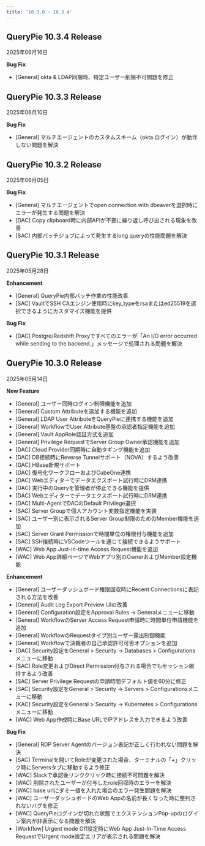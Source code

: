 ```yaml
---
title: '10.3.0 ~ 10.3.4'
---
```


## QueryPie 10.3.4 Release

2025年06月16日


**Bug Fix**

* [General] okta & LDAP同期時、特定ユーザー削除不可問題を修正


## QueryPie 10.3.3 Release

2025年06月10日


**Bug Fix**

* [General] マルチエージェントのカスタムスキーム（okta ログイン）が動作しない問題を解決


## QueryPie 10.3.2 Release

2025年06月05日


**Bug Fix**

* [General] マルチエージェントでopen connection with dbeaverを選択時にエラーが発生する問題を解決
* [DAC] Copy clipboard時に内部APIが不要に繰り返し呼び出される現象を改善
* [SAC] 内部バッチジョブによって発生するlong queryの性能問題を解決


## QueryPie 10.3.1 Release

2025年05月28日


**Enhancement**

* [General] QueryPie内部バッチ作業の性能改善
* [SAC] VaultでSSH CAエンジン使用時にkey_typeをrsaまたはed25519を選択できるようにカスタマイズ機能を提供


**Bug Fix**

* [DAC] Postgre/Redshift Proxyですべてのエラーが「An I/O error occurred while sending to the backend.」メッセージで処理される問題を解決


## QueryPie 10.3.0 Release

2025年05月14日


**New Feature**

* [General] ユーザー同時ログイン制限機能を追加
* [General] Custom Attributeを追加する機能を追加
* [General] LDAP User AttributeをQueryPieに連携する機能を追加
* [General] WorkflowでUser Attribute基盤の承認者指定機能を追加
* [General] Vault AppRole認証方式を追加
* [General] Privilege RequestでServer Group Owner承認機能を追加
* [DAC] Cloud Provider同期時に自動タギング機能を追加
* [DAC] DB接続時にReverse Tunnelサポート（NOVA）するよう改善
* [DAC] HBase新規サポート
* [DAC] 復号化ワークフローおよびCubeOne連携
* [DAC] Webエディターでデータエクスポート試行時にDRM連携
* [DAC] 実行中のQueryを管理者が停止できる機能を提供
* [DAC] Webエディターでデータエクスポート試行時にDRM連携
* [DAC] Multi-AgentでDACのDefault Privilege選択
* [SAC] Server Groupで個人アカウント変数指定機能を実装
* [SAC] ユーザー別に表示されるServer Group制限のためのMember機能を追加
* [SAC] Server Grant Permissionで時間単位の権限付与機能を追加
* [SAC] SSH接続時にVSCodeツールを通じて接続できるようサポート
* [WAC] Web App Just-in-time Access Request機能を追加
* [WAC] Web App詳細ページでWebアプリ別のOwnerおよびMember設定機能


**Enhancement**

* [General] ユーザーダッシュボード権限回収時にRecent Connectionsに表記される方法を改善
* [General] Audit Log Export Preview UIの改善
* [General] Configuration設定をApproval Rules -&gt; Generalメニューに移動
* [General] WorkflowのServer Access Request申請時に時間単位申請機能を追加
* [General] WorkflowのRequestタイプ別ユーザー露出制御機能
* [General] Workflowで決裁者の自己承認許可可否オプションを追加
* [DAC] Security設定をGeneral &gt; Security -&gt; Databases &gt; Configurationsメニューに移動
* [SAC] Role変更およびDirect Permission付与される場合でもセッション維持するよう改善
* [SAC] Server Privilege Requestの申請時間デフォルト値を60分に修正
* [SAC] Security設定をGeneral &gt; Security -&gt; Servers &gt; Configurationsメニューに移動
* [KAC] Security設定をGeneral &gt; Security -&gt; Kubernetes &gt; Configurationsメニューに移動
* [WAC] Web App作成時にBase URLでIPアドレスを入力できるよう改善


**Bug Fix**

* [General] RDP Server Agentのバージョン表記が正しく行われない問題を解決
* [SAC] Terminalを開いてRoleが変更された場合、ターミナルの「+」クリック時にServersタブに移動するよう修正
* [WAC] Slackで承認後リンククリック時に接続不可問題を解決
* [WAC] 削除されたユーザーが付与したrole回収時のエラーを解決
* [WAC] base urlにダミー値を入れた場合のエラー発生問題を解決
* [WAC] ユーザーダッシュボードのWeb Appの名前が長くなった時に整列されないバグを修正
* [WAC] QueryPieログインが切れた状態でエクステンションPop-upのログイン案内が非表示になる問題を解決
* [Workflow] Urgent mode Off設定時にWeb App Just-In-Time Access RequestでUrgent mode設定エリアが表示される問題を解決
